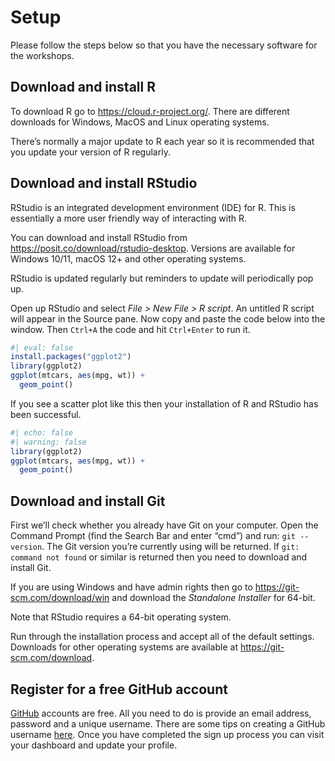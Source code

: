 # Setup

Please follow the steps below so that you have the necessary software for the workshops.

## Download and install R

To download R go to [https://cloud.r-project.org/](https://cloud.r-project.org/). There are different downloads for Windows, MacOS and Linux operating systems. 

There's normally a major update to R each year so it is recommended that you update your version of R regularly.

## Download and install RStudio
RStudio is an integrated development environment (IDE) for R. This is essentially a more user friendly way of interacting with R.

You can download and install RStudio from [https://posit.co/download/rstudio-desktop](https://posit.co/download/rstudio-desktop). Versions are available for Windows 10/11, macOS 12+ and other operating systems.

RStudio is updated regularly but reminders to update will periodically pop up.

Open up RStudio and select *File > New File > R script*. An untitled R script will appear in the Source pane. Now copy and paste the code below into the window. Then `Ctrl+A` the code and hit `Ctrl+Enter` to run it. 

```r
#| eval: false
install.packages("ggplot2")
library(ggplot2)
ggplot(mtcars, aes(mpg, wt)) +
  geom_point()
```

If you see a scatter plot like this then your installation of R and RStudio has been successful.

```r
#| echo: false
#| warning: false
library(ggplot2)
ggplot(mtcars, aes(mpg, wt)) +
  geom_point()
```


## Download and install Git
First we'll check whether you already have Git on your computer. Open the Command Prompt (find the Search Bar and enter "cmd") and run: `git --version`. The Git version you're currently using will be returned. If `git: command not found` or similar is returned then you need to download and install Git.

If you are using Windows and have admin rights then go to [https://git-scm.com/download/win](https://git-scm.com/download/win/win) and download the *Standalone Installer* for 64-bit. 

::: {.callout-note}
Note that RStudio requires a 64-bit operating system.
:::

Run through the installation process and accept all of the default settings. Downloads for other operating systems are available at [https://git-scm.com/download](https://git-scm.com/download).

## Register for a free GitHub account
[GitHub](https://github.com/join) accounts are free. All you need to do is provide an email address, password and a unique username. There are some tips on creating a GitHub username [here](https://happygitwithr.com/github-acct.html?q=username#username-advice). Once you have completed the sign up process you can visit your dashboard and update your profile.
